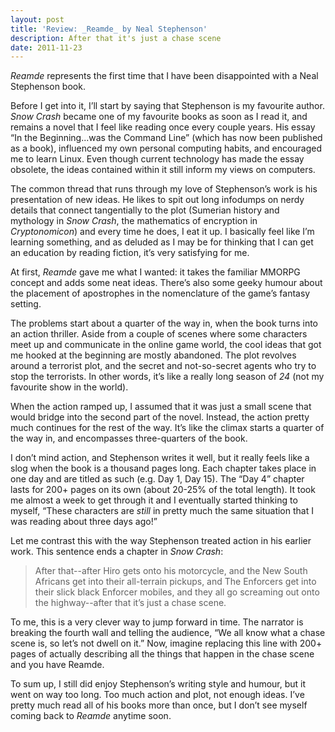```yaml
---
layout: post
title: 'Review: _Reamde_ by Neal Stephenson'
description: After that it's just a chase scene
date: 2011-11-23
---
```

  
_Reamde_ represents the first time that I have been disappointed with a Neal Stephenson book.  
  
Before I get into it, I’ll start by saying that Stephenson is my favourite author. _Snow Crash_ became one of my favourite books as soon as I read it, and remains a novel that I feel like reading once every couple years. His essay “In the Beginning...was the Command Line” (which has now been published as a book), influenced my own personal computing habits, and encouraged me to learn Linux. Even though current technology has made the essay obsolete, the ideas contained within it still inform my views on computers.  
  
The common thread that runs through my love of Stephenson’s work is his presentation of new ideas. He likes to spit out long infodumps on nerdy details that connect tangentially to the plot (Sumerian history and mythology in _Snow Crash_, the mathematics of encryption in _Cryptonomicon_) and every time he does, I eat it up. I basically feel like I’m learning something, and as deluded as I may be for thinking that I can get an education by reading fiction, it’s very satisfying for me.  
  
At first, _Reamde_ gave me what I wanted: it takes the familiar MMORPG concept and adds some neat ideas. There’s also some geeky humour about the placement of apostrophes in the nomenclature of the game’s fantasy setting.  
  
The problems start about a quarter of the way in, when the book turns into an action thriller. Aside from a couple of scenes where some characters meet up and communicate in the online game world, the cool ideas that got me hooked at the beginning are mostly abandoned. The plot revolves around a terrorist plot, and the secret and not-so-secret agents who try to stop the terrorists. In other words, it’s like a really long season of _24_ (not my favourite show in the world).  
  
When the action ramped up, I assumed that it was just a small scene that would bridge into the second part of the novel. Instead, the action pretty much continues for the rest of the way. It’s like the climax starts a quarter of the way in, and encompasses three-quarters of the book.  
  
I don’t mind action, and Stephenson writes it well, but it really feels like a slog when the book is a thousand pages long. Each chapter takes place in one day and are titled as such (e.g. Day 1, Day 15). The “Day 4” chapter lasts for 200+ pages on its own (about 20-25% of the total length). It took me almost a week to get through it and I eventually started thinking to myself, “These characters are _still_ in pretty much the same situation that I was reading about three days ago!”  
  
Let me contrast this with the way Stephenson treated action in his earlier work. This sentence ends a chapter in _Snow Crash_:  
  
> After that--after Hiro gets onto his motorcycle, and the New South Africans get into their all-terrain pickups, and The Enforcers get into their slick black Enforcer mobiles, and they all go screaming out onto the highway--after that it’s just a chase scene.
  
To me, this is a very clever way to jump forward in time. The narrator is breaking the fourth wall and telling the audience, “We all know what a chase scene is, so let’s not dwell on it.” Now, imagine replacing this line with 200+ pages of actually describing all the things that happen in the chase scene and you have Reamde.  
  
To sum up, I still did enjoy Stephenson’s writing style and humour, but it went on way too long. Too much action and plot, not enough ideas. I’ve pretty much read all of his books more than once, but I don’t see myself coming back to _Reamde_ anytime soon.